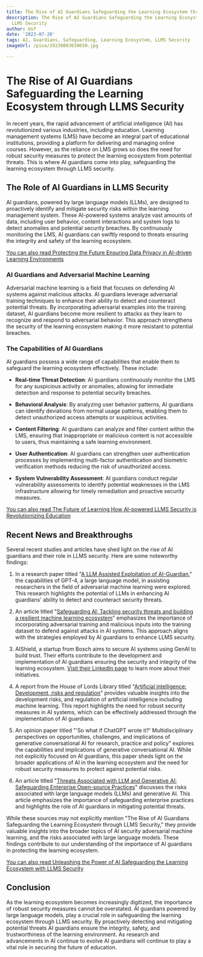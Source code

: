```yaml
---
title: The Rise of AI Guardians Safeguarding the Learning Ecosystem through LLMS Security
description: The Rise of AI Guardians Safeguarding the Learning Ecosystem through
  LLMS Security
author: Usf
date: '2023-07-20'
tags: AI, Guardians, Safeguarding, Learning Ecosystem, LLMS Security
imageUrl: /pixa/20230803030650.jpg

---
```

# The Rise of AI Guardians Safeguarding the Learning  Ecosystem through LLMS Security

In recent years, the rapid advancement of artificial intelligence (AI) has revolutionized various industries, including education. Learning management systems (LMS) have become an integral part of educational institutions, providing a platform for delivering and managing online courses. However, as the reliance on  LMS grows so does the need for robust security measures to protect  the learning ecosystem from potential threats. This is where AI guardians come into play, safeguarding the learning ecosystem through LLMS  security.

## The Role of AI Guardians in LLMS Security

AI guardians, powered by large language  models (LLMs), are designed to proactively identify and mitigate security risks within the learning management system. These AI-powered systems analyze vast amounts of data, including user behavior, content  interactions and  system logs to detect anomalies  and potential security breaches. By continuously monitoring the LMS, AI  guardians can swiftly respond to threats ensuring the  integrity and  safety of the learning  ecosystem.

[You can also read Protecting the Future Ensuring Data Privacy in  AI-driven  Learning Environments](Protecting%20the%20Future%20Ensuring%20Data%20Privacy%20in%20AI-driven%20Learning%20Environments)


### AI Guardians and Adversarial Machine Learning

Adversarial  machine learning is a field that focuses on defending AI systems against malicious attacks.  AI  guardians leverage adversarial training techniques to enhance their ability to detect and counteract potential threats. By incorporating adversarial examples  into  the training  dataset, AI guardians become more resilient  to attacks as they learn  to recognize and respond to  adversarial  behavior. This approach strengthens the security of the learning ecosystem making it  more resistant to potential breaches.

### The  Capabilities of AI Guardians

AI guardians possess a wide range of capabilities that enable them to safeguard the learning ecosystem effectively.  These include:

- **Real-time Threat Detection**: AI guardians  continuously monitor the  LMS for any suspicious activity or anomalies, allowing for immediate detection and response to potential security breaches.

- **Behavioral Analysis**: By analyzing  user behavior  patterns, AI guardians can identify deviations from normal usage patterns, enabling  them to detect unauthorized access attempts or suspicious activities.

- **Content Filtering**: AI guardians can analyze and filter content within the LMS, ensuring that inappropriate or malicious content is  not accessible to users, thus maintaining a safe learning environment.

- **User Authentication**: AI  guardians can strengthen user authentication processes by implementing multi-factor  authentication and biometric verification methods reducing  the risk  of unauthorized access.

- **System Vulnerability Assessment**: AI  guardians conduct  regular vulnerability assessments to identify potential  weaknesses  in the LMS infrastructure allowing for timely remediation and proactive security measures.

[You can also read  The Future of Learning How AI-powered LLMS Security is Revolutionizing Education](The%20Future%20of%20Learning%20How%20AI-powered%20LLMS%20Security%20is%20Revolutionizing%20Education)


## Recent  News and Breakthroughs

Several recent studies and articles have shed  light on the  rise of AI guardians and  their role  in LLMS security. Here are some noteworthy findings:

1.  In a research paper titled "[A LLM Assisted Exploitation of AI-Guardian](https://arxiv.org/abs/2307.15008)," the  capabilities of GPT-4, a large language model, in assisting researchers in the field of adversarial machine learning were explored. This research highlights the potential of LLMs in enhancing  AI guardians' ability to  detect and counteract security  threats.

2. An article titled "[Safeguarding AI: Tackling security threats and  building a resilient machine learning ecosystem](https://timesofindia.indiatimes.com/blogs/voices/safeguarding-ai-tackling-security-threats-and-building-a-resilient-machine-learning-ecosystem/)" emphasizes the importance of incorporating adversarial training and malicious inputs into the training dataset to defend against attacks in  AI systems. This approach aligns with the strategies employed by AI guardians to  enhance LLMS security.

3. AIShield,  a startup from Bosch aims to  secure AI systems using GenAI to build trust. Their efforts contribute to the development and implementation of AI guardians ensuring the security and integrity of the learning ecosystem. [Visit their LinkedIn page](https://in.linkedin.com/company/bosch-aishield) to learn more about their initiatives.

4. A report from the House of  Lords Library titled "[Artificial intelligence: Development,  risks and regulation](https://lordslibrary.parliament.uk/artificial-intelligence-development-risks-and-regulation/)" provides valuable insights into the development risks, and regulation of artificial intelligence  including machine learning. This  report highlights the need for robust security measures in AI systems, which can be effectively addressed through the  implementation  of AI guardians.

5. An opinion paper  titled  "'So what if ChatGPT wrote it?' Multidisciplinary perspectives  on opportunities, challenges, and implications of generative conversational AI for research, practice and policy" explores the capabilities and implications of generative conversational AI. While not explicitly focused on AI guardians, this  paper sheds light on the broader applications of AI  in the learning ecosystem and the need for robust security measures to protect  against potential risks.

6. An article titled "[Threats  Associated with  LLM and Generative AI: Safeguarding Enterprise Open-source Practices](https://medium.com/@boschaishield/threats-associated-with-llm-and-generative-ai-safeguarding-enterprise-open-source-practices-c6ffae621934)" discusses the risks associated with large language models (LLMs)  and  generative AI. This article emphasizes the importance  of safeguarding enterprise practices and highlights the role of  AI guardians in mitigating potential threats.

While  these sources may not explicitly mention "The Rise of AI Guardians  Safeguarding the Learning Ecosystem through LLMS Security," they provide valuable insights into the broader topics of AI security adversarial machine learning, and the risks associated with  large language models. These findings contribute to our understanding  of the importance of AI guardians in protecting the learning ecosystem.

[You can also read Unleashing the Power of  AI Safeguarding the Learning Ecosystem with LLMS Security](Unleashing%20the%20Power%20of%20AI%20Safeguarding%20the%20Learning%20Ecosystem%20with%20LLMS%20Security)


## Conclusion

As the learning ecosystem becomes  increasingly digitized,  the importance of robust security measures cannot be overstated. AI guardians powered by large language models, play a crucial role in safeguarding the learning ecosystem through LLMS security. By proactively detecting and mitigating potential threats  AI guardians ensure  the integrity, safety, and trustworthiness of the learning environment.  As research  and  advancements in  AI continue to evolve AI guardians will continue to play a  vital role in  securing the future of education.